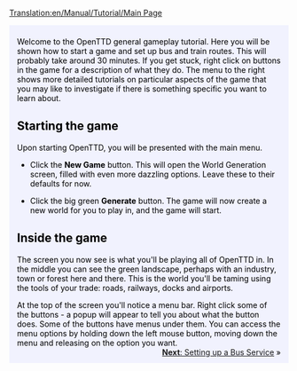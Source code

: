 [[Translation:en/Manual/Tutorial/Main Page]]
{{en/Translation|origin= en/Manual/Tutorial/Main Page
|from  = en
|to    = zh
|Percentage =1
}}
{{en/Tabs|5|1
|en/Manual/Tutorial/Main Page|1. 开始<!--
-->|en/Manual/Tutorial/Buses|2. 公路运输<!--
-->|en/Manual/Tutorial/Trains|3. 铁路运输<!--
-->|en/Manual/Tutorial/Planes|4. 飞机运输<!--
-->|en/Manual/Tutorial/Conclusion|5. 结束语}}
<div style="padding:.5em 1em 1em 1em; border-top:none; background-color:#f1f2fe; color:#000;">
{{zh/Manual/Tutorial/教程}}
Welcome to the OpenTTD general gameplay tutorial. Here you will be shown how to start a game and set up bus and train routes.  This will probably take around 30 minutes.  If you get stuck, right click on buttons in the game for a description of what they do.  The menu to the right shows more detailed tutorials on particular aspects of the game that you may like to investigate if there is something specific you want to learn about.
==Starting the game==
{{en/Phototable|[[File:en/Manual/Main menu new game.png|Main menu]]|OpenTTD's main menu|center}}
Upon starting OpenTTD, you will be presented with the main menu. 


*Click the '''New Game''' button. This will open the World Generation screen, filled with even more dazzling options. Leave these to their defaults for now.
{{en/Phototable|[[File:en/Manual/Worldgenerationdialog.png|World Generation dialog]]|The World Generation dialog. The four images at the top allow you to change the climate. We'll leave all options the way they are for this tutorial.|center}}

*Click the big green '''Generate''' button. The game will now create a new world for you to play in, and the game will start.

==Inside the game==
{{en/Phototable|[[File:en/Manual/Tutorial/Aftergamestart.png|after the start]]|Right after the start of a new game.|right}}
The screen you now see is what you'll be playing all of OpenTTD in. In the middle you can see the green landscape, perhaps with an industry, town or forest here and there. This is the world you'll be taming using the tools of your trade: roads, railways, docks and airports. 

At the top of the screen you'll notice a menu bar. Right click some of the buttons - a popup will appear to tell you about what the button does. Some of the buttons have menus under them. You can access the menu options by holding down the left mouse button, moving down the menu and releasing on the option you want.
<br style="clear:both;">
<span style="float: right">[[en/Manual/Tutorial/Buses|'''Next''': Setting up a Bus Service]] &raquo;</span>
</div>